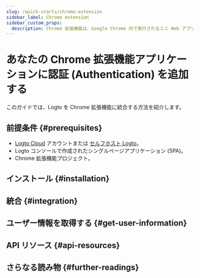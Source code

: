 ```yaml
---
slug: /quick-starts/chrome-extension
sidebar_label: Chrome extension
sidebar_custom_props:
  description: Chrome 拡張機能は、Google Chrome 内で実行されるミニ Web アプリケーションです。
---
```




# あなたの Chrome 拡張機能アプリケーションに認証 (Authentication) を追加する

このガイドでは、Logto を Chrome 拡張機能に統合する方法を紹介します。

<GuideTip />

## 前提条件 \{#prerequisites}

- [Logto Cloud](https://cloud.logto.io) アカウントまたは [セルフホスト Logto](/introduction/set-up-logto-oss)。
- Logto コンソールで作成されたシングルページアプリケーション (SPA)。
- Chrome 拡張機能プロジェクト。

## インストール \{#installation}

<Installation />

## 統合 \{#integration}

<Integration />

## ユーザー情報を取得する \{#get-user-information}

<GetUserInformation package="@logto/chrome-extension" />

## API リソース \{#api-resources}

<ApiResources package="@logto/chrome-extension" />

## さらなる読み物 \{#further-readings}

<FurtherReadings />
